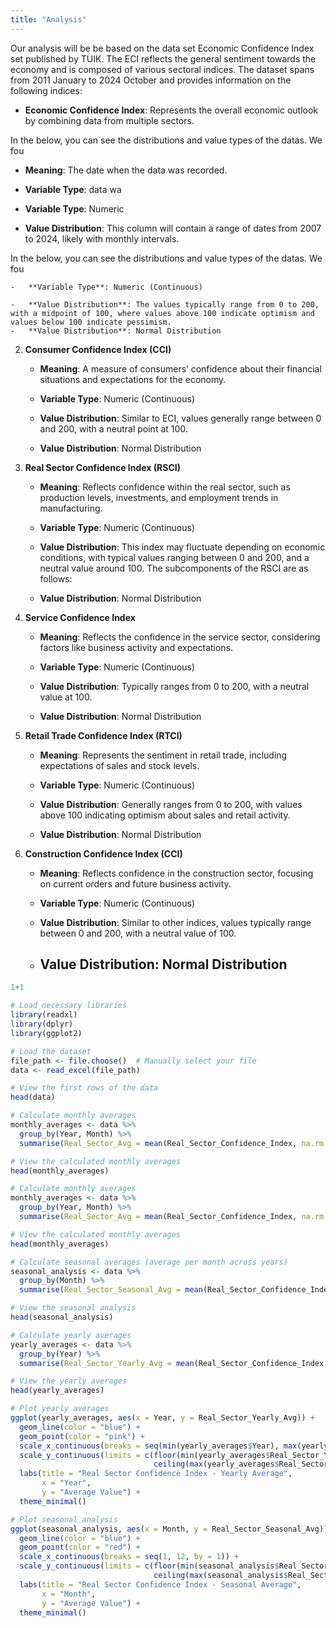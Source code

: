 ```yaml
---
title: "Analysis"
---
```



Our analysis will be be based on the data set Economic Confidence Index set published by TUIK. The ECI reflects the general sentiment towards the economy and is composed of various sectoral indices. The dataset spans from 2011 January to 2024 October and provides information on the following indices:


-   **Economic Confidence Index**: Represents the overall economic outlook by combining data from multiple sectors.

In the below, you can see the distributions and value types of the datas. We fou

-   **Meaning**: The date when the data was recorded.

-   **Variable Type**: data wa
-   **Variable Type**: Numeric

-   **Value Distribution**: This column will contain a range of dates from 2007 to 2024, likely with monthly intervals.

In the below, you can see the distributions and value types of the datas. We fou

    -   **Variable Type**: Numeric (Continuous)

    -   **Value Distribution**: The values typically range from 0 to 200, with a midpoint of 100, where values above 100 indicate optimism and values below 100 indicate pessimism.
    -   **Value Distribution**: Normal Distribution

2.  **Consumer Confidence Index (CCI)**

    -   **Meaning**: A measure of consumers' confidence about their financial situations and expectations for the economy.

    -   **Variable Type**: Numeric (Continuous)

    -   **Value Distribution**: Similar to ECI, values generally range between 0 and 200, with a neutral point at 100.
    -   **Value Distribution**: Normal Distribution

3.  **Real Sector Confidence Index (RSCI)**

    -   **Meaning**: Reflects confidence within the real sector, such as production levels, investments, and employment trends in manufacturing.

    -   **Variable Type**: Numeric (Continuous)

    -   **Value Distribution**: This index may fluctuate depending on economic conditions, with typical values ranging between 0 and 200, and a neutral value around 100.
    The subcomponents of the RSCI are as follows:
    -   **Value Distribution**: Normal Distribution

4.  **Service Confidence Index**

    -   **Meaning**: Reflects the confidence in the service sector, considering factors like business activity and expectations.

    -   **Variable Type**: Numeric (Continuous)

    -   **Value Distribution**: Typically ranges from 0 to 200, with a neutral value at 100.
    -   **Value Distribution**: Normal Distribution

5.  **Retail Trade Confidence Index (RTCI)**

    -   **Meaning**: Represents the sentiment in retail trade, including expectations of sales and stock levels.

    -   **Variable Type**: Numeric (Continuous)

    -   **Value Distribution**: Generally ranges from 0 to 200, with values above 100 indicating optimism about sales and retail activity.
    -   **Value Distribution**: Normal Distribution

6.  **Construction Confidence Index (CCI)**

    -   **Meaning**: Reflects confidence in the construction sector, focusing on current orders and future business activity.

    -   **Variable Type**: Numeric (Continuous)

    -   **Value Distribution**: Similar to other indices, values typically range between 0 and 200, with a neutral value of 100.
    -   **Value Distribution**: Normal Distribution
---

```r
1+1

# Load necessary libraries
library(readxl)
library(dplyr)
library(ggplot2)

# Load the dataset
file_path <- file.choose()  # Manually select your file
data <- read_excel(file_path)

# View the first rows of the data
head(data)

# Calculate monthly averages
monthly_averages <- data %>%
  group_by(Year, Month) %>%
  summarise(Real_Sector_Avg = mean(Real_Sector_Confidence_Index, na.rm = TRUE))

# View the calculated monthly averages
head(monthly_averages)

# Calculate monthly averages
monthly_averages <- data %>%
  group_by(Year, Month) %>%
  summarise(Real_Sector_Avg = mean(Real_Sector_Confidence_Index, na.rm = TRUE))

# View the calculated monthly averages
head(monthly_averages)

# Calculate seasonal averages (average per month across years)
seasonal_analysis <- data %>%
  group_by(Month) %>%
  summarise(Real_Sector_Seasonal_Avg = mean(Real_Sector_Confidence_Index, na.rm = TRUE))

# View the seasonal analysis
head(seasonal_analysis)

# Calculate yearly averages
yearly_averages <- data %>%
  group_by(Year) %>%
  summarise(Real_Sector_Yearly_Avg = mean(Real_Sector_Confidence_Index, na.rm = TRUE))

# View the yearly averages
head(yearly_averages)

# Plot yearly averages
ggplot(yearly_averages, aes(x = Year, y = Real_Sector_Yearly_Avg)) +
  geom_line(color = "blue") +
  geom_point(color = "pink") +
  scale_x_continuous(breaks = seq(min(yearly_averages$Year), max(yearly_averages$Year), by = 1)) +
  scale_y_continuous(limits = c(floor(min(yearly_averages$Real_Sector_Yearly_Avg)), 
                                ceiling(max(yearly_averages$Real_Sector_Yearly_Avg)))) +
  labs(title = "Real Sector Confidence Index - Yearly Average",
       x = "Year",
       y = "Average Value") +
  theme_minimal()

# Plot seasonal analysis
ggplot(seasonal_analysis, aes(x = Month, y = Real_Sector_Seasonal_Avg)) +
  geom_line(color = "blue") +
  geom_point(color = "red") +
  scale_x_continuous(breaks = seq(1, 12, by = 1)) +
  scale_y_continuous(limits = c(floor(min(seasonal_analysis$Real_Sector_Seasonal_Avg)), 
                                ceiling(max(seasonal_analysis$Real_Sector_Seasonal_Avg)))) +
  labs(title = "Real Sector Confidence Index - Seasonal Average",
       x = "Month",
       y = "Average Value") +
  theme_minimal()





```
